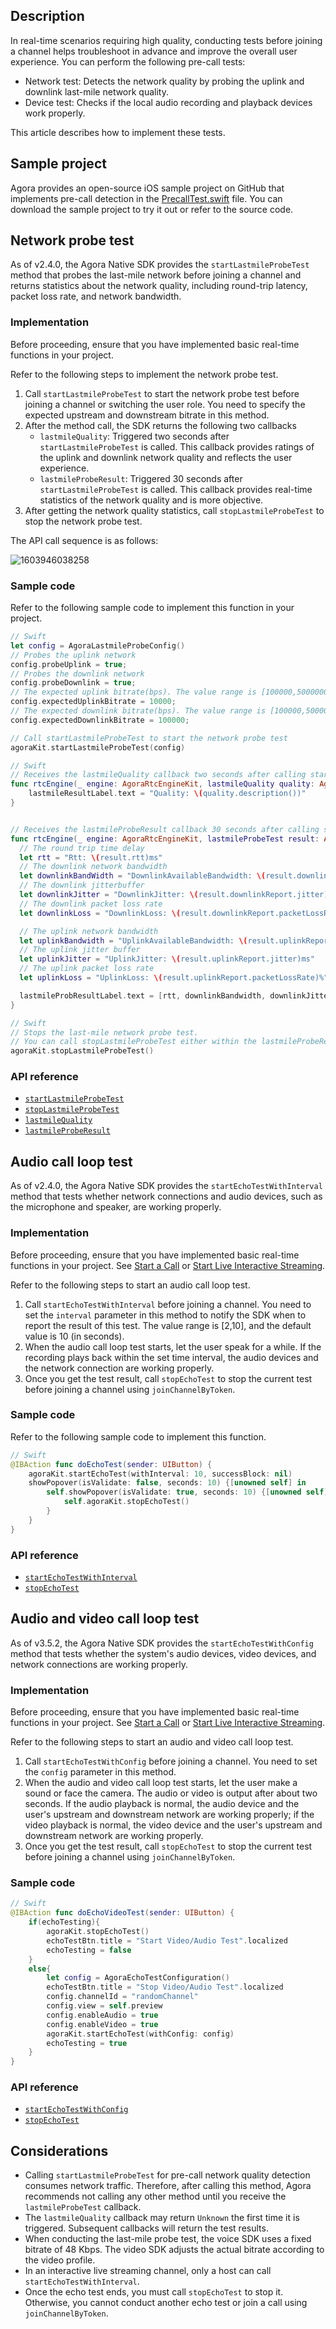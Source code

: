 <PlatformWrapper platform="ios">

## Description

In real-time scenarios requiring high quality, conducting tests before joining a channel helps troubleshoot in advance and improve the overall user experience. You can perform the following pre-call tests:

- Network test: Detects the network quality by probing the uplink and downlink last-mile network quality.
- Device test: Checks if the local audio recording and playback devices work properly.

This article describes how to implement these tests.

## Sample project

Agora provides an open-source iOS sample project on GitHub that implements pre-call detection in the [PrecallTest.swift](https://github.com/AgoraIO/API-Examples/blob/master/iOS/APIExample/Examples/Advanced/PrecallTest/PrecallTest.swift) file. You can download the sample project to try it out or refer to the source code.

## Network probe test

As of v2.4.0, the Agora <Vg k="VSDK" /> Native SDK provides the `startLastmileProbeTest` method that probes the last-mile network before joining a channel and returns statistics about the network quality, including round-trip latency, packet loss rate, and network bandwidth.

### Implementation

Before proceeding, ensure that you have implemented basic real-time functions in your project.

Refer to the following steps to implement the network probe test.

1. Call `startLastmileProbeTest` to start the network probe test before joining a channel or switching the user role. You need to specify the expected upstream and downstream bitrate in this method.
2. After the method call, the SDK returns the following two callbacks
	- `lastmileQuality`: Triggered two seconds after `startLastmileProbeTest` is called. This callback provides ratings of the uplink and downlink network quality and reflects the user experience.
	- `lastmileProbeResult`: Triggered 30 seconds after `startLastmileProbeTest` is called. This callback provides real-time statistics of the network quality and is more objective.
3. After getting the network quality statistics, call `stopLastmileProbeTest` to stop the network probe test.

The API call sequence is as follows:

![1603946038258](https://web-cdn.agora.io/docs-files/1603946038258)

### Sample code

Refer to the following sample code to implement this function in your project.

```swift
// Swift
let config = AgoraLastmileProbeConfig()
// Probes the uplink network
config.probeUplink = true;
// Probes the downlink network
config.probeDownlink = true;
// The expected uplink bitrate(bps). The value range is [100000,5000000]
config.expectedUplinkBitrate = 10000;
// The expected downlink bitrate(bps). The value range is [100000,5000000]
config.expectedDownlinkBitrate = 100000;

// Call startLastmileProbeTest to start the network probe test
agoraKit.startLastmileProbeTest(config)
```

```swift
// Swift
// Receives the lastmileQuality callback two seconds after calling startLastmileProbeTest. This callback is triggered once every 2 seconds.
func rtcEngine(_ engine: AgoraRtcEngineKit, lastmileQuality quality: AgoraNetworkQuality) {
    lastmileResultLabel.text = "Quality: \(quality.description())"
}


// Receives the lastmileProbeResult callback 30 seconds after calling startLastmileProbeTest. This callback provides more detailed network quality statistics.
func rtcEngine(_ engine: AgoraRtcEngineKit, lastmileProbeTest result: AgoraLastmileProbeResult) {
  // The round trip time delay
  let rtt = "Rtt: \(result.rtt)ms"
  // The downlink network bandwidth
  let downlinkBandWidth = "DownlinkAvailableBandwidth: \(result.downlinkReport.availableBandwidth)Kbps"
  // The downlink jitterbuffer
  let downlinkJitter = "DownlinkJitter: \(result.downlinkReport.jitter)ms"
  // The downlink packet loss rate
  let downlinkLoss = "DownlinkLoss: \(result.downlinkReport.packetLossRate)%"

  // The uplink network bandwidth
  let uplinkBandwidth = "UplinkAvailableBandwidth: \(result.uplinkReport.availableBandwidth)Kbps"
  // The uplink jitter buffer
  let uplinkJitter = "UplinkJitter: \(result.uplinkReport.jitter)ms"
  // The uplink packet loss rate
  let uplinkLoss = "UplinkLoss: \(result.uplinkReport.packetLossRate)%"

  lastmileProbResultLabel.text = [rtt, downlinkBandwidth, downlinkJitter, downlinkLoss, uplinkBandwidth, uplinkJitter, uplinkLoss].joined(separator: "\n")
}
```

```swift
// Swift
// Stops the last-mile network probe test.
// You can call stopLastmileProbeTest either within the lastmileProbeResult callback, or at other time before joining a channel.
agoraKit.stopLastmileProbeTest()
```

### API reference

- [`startLastmileProbeTest`](https://api-ref.agora.io/en/video-sdk/macos/3.x/Classes/AgoraRtcEngineKit.html#//api/name/startLastmileProbeTest:)
- [`stopLastmileProbeTest`](https://api-ref.agora.io/en/video-sdk/macos/3.x/Classes/AgoraRtcEngineKit.html#//api/name/stopLastmileProbeTest)
- [`lastmileQuality`](https://api-ref.agora.io/en/video-sdk/macos/3.x/Protocols/AgoraRtcEngineDelegate.html#//api/name/rtcEngine:lastmileQuality:)
- [`lastmileProbeResult`](https://api-ref.agora.io/en/video-sdk/macos/3.x/Protocols/AgoraRtcEngineDelegate.html#//api/name/rtcEngine:lastmileProbeTestResult:)

## Audio call loop test

As of v2.4.0, the Agora <Vg k="VSDK" /> Native SDK provides the `startEchoTestWithInterval` method that tests whether network connections and audio devices, such as the microphone and speaker, are working properly.

### Implementation

Before proceeding, ensure that you have implemented basic real-time functions in your project. See [Start a Call](/3.x/video-calling/quickstart-guide/get-started-sdk) or [Start Live Interactive Streaming](/en/3.x/interactive-live-streaming/quickstart-guide/start-video-streaming).

Refer to the following steps to start an audio call loop test.

1. Call `startEchoTestWithInterval` before joining a channel. You need to set the `interval` parameter in this method to notify the SDK when to report the result of this test. The value range is [2,10], and the default value is 10 (in seconds).
2. When the audio call loop test starts, let the user speak for a while. If the recording plays back within the set time interval, the audio devices and the network connection are working properly.
3. Once you get the test result, call `stopEchoTest` to stop the current test before joining a channel using `joinChannelByToken`.

### Sample code

Refer to the following sample code to implement this function.

```swift
// Swift
@IBAction func doEchoTest(sender: UIButton) {
    agoraKit.startEchoTest(withInterval: 10, successBlock: nil)
    showPopover(isValidate: false, seconds: 10) {[unowned self] in
        self.showPopover(isValidate: true, seconds: 10) {[unowned self] in
            self.agoraKit.stopEchoTest()
        }
    }
}
```

### API reference

- [`startEchoTestWithInterval`](https://api-ref.agora.io/en/video-sdk/macos/3.x/Classes/AgoraRtcEngineKit.html#//api/name/startEchoTestWithInterval:successBlock:)
- [`stopEchoTest`](https://api-ref.agora.io/en/video-sdk/macos/3.x/Classes/AgoraRtcEngineKit.html#//api/name/stopEchoTest)

## Audio and video call loop test

As of v3.5.2, the Agora <Vg k="VSDK" /> Native SDK provides the `startEchoTestWithConfig` method that tests whether the system's audio devices, video devices, and network connections are working properly.

### Implementation

Before proceeding, ensure that you have implemented basic real-time functions in your project. See [Start a Call](/3.x/video-calling/quickstart-guide/get-started-sdk) or [Start Live Interactive Streaming](/en/3.x/interactive-live-streaming/quickstart-guide/start-video-streaming).

Refer to the following steps to start an audio and video call loop test.

1. Call `startEchoTestWithConfig` before joining a channel. You need to set the `config` parameter in this method.
2. When the audio and video call loop test starts, let the user make a sound or face the camera. The audio or video is output after about two seconds. If the audio playback is normal, the audio device and the user's upstream and downstream network are working properly; if the video playback is normal, the video device and the user's upstream and downstream network are working properly.
3. Once you get the test result, call `stopEchoTest` to stop the current test before joining a channel using `joinChannelByToken`.

### Sample code

```swift
// Swift
@IBAction func doEchoVideoTest(sender: UIButton) {
    if(echoTesting){
        agoraKit.stopEchoTest()
        echoTestBtn.title = "Start Video/Audio Test".localized
        echoTesting = false
    }
    else{
        let config = AgoraEchoTestConfiguration()
        echoTestBtn.title = "Stop Video/Audio Test".localized
        config.channelId = "randomChannel"
        config.view = self.preview
        config.enableAudio = true
        config.enableVideo = true
        agoraKit.startEchoTest(withConfig: config)
        echoTesting = true
    }
}
```

### API reference

- [`startEchoTestWithConfig`](https://api-ref.agora.io/en/video-sdk/macos/3.x/Classes/AgoraRtcEngineKit.html#//api/name/startEchoTestWithConfig:)
- [`stopEchoTest`](https://api-ref.agora.io/en/video-sdk/macos/3.x/Classes/AgoraRtcEngineKit.html#//api/name/stopEchoTest)

## Considerations

- Calling `startLastmileProbeTest` for pre-call network quality detection consumes network traffic. Therefore, after calling this method, Agora recommends not calling any other method until you receive the `lastmileProbeTest` callback.
- The `lastmileQuality` callback may return `Unknown` the first time it is triggered. Subsequent callbacks will return the test results.
- When conducting the last-mile probe test, the voice SDK uses a fixed bitrate of 48 Kbps. The video SDK adjusts the actual bitrate according to the video profile.
- In an interactive live streaming channel, only a host can call `startEchoTestWithInterval`.
- Once the echo test ends, you must call `stopEchoTest` to stop it. Otherwise, you cannot conduct another echo test or join a call using `joinChannelByToken`.

</PlatformWrapper>